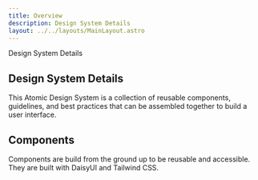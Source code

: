 ```yaml
---
title: Overview
description: Design System Details
layout: ../../layouts/MainLayout.astro
---
```



Design System Details

## Design System Details

This Atomic Design System is a collection of reusable components, guidelines, and best practices that can be assembled together to build a user interface.

## Components
Components are build from the ground up to be reusable and accessible. They are built with DaisyUI and Tailwind CSS.

